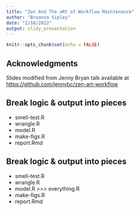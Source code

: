 ```yaml
---
title: "Zen And The aRt of Workflow Maintenance"
author: "Breanna Sipley"
date: "2/18/2022"
output: slidy_presentation
---
```


```r
knitr::opts_chunk$set(echo = FALSE)
```

## Acknowledgments

Slides modified from Jenny Bryan talk available at <https://github.com/jennybc/zen-art-workflow>

## Break logic & output into pieces

- smell-test.R
- wrangle.R
- model.R
- make-figs.R
- report.Rmd

## Break logic & output into pieces

- smell-test.R
- wrangle.R
- model.R           >>> everything.R
- make-figs.R
- report.Rmd